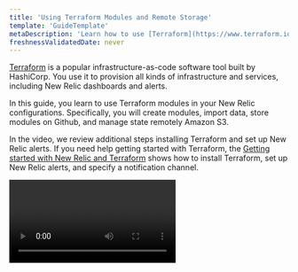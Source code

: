 ```yaml
---
title: 'Using Terraform Modules and Remote Storage'
template: 'GuideTemplate'
metaDescription: 'Learn how to use [Terraform](https://www.terraform.io/) modules in your configurations and store them remotely.'
freshnessValidatedDate: never
---
```


[Terraform](https://www.terraform.io/) is a popular infrastructure-as-code software tool built by HashiCorp. You use it to provision all kinds of infrastructure and services, including New Relic dashboards and alerts.

In this guide, you learn to use Terraform modules in your New Relic configurations. Specifically, you will create modules, import data, store modules on Github, and manage state remotely Amazon S3.

In the video, we review additional steps installing Terraform and set up New Relic alerts. If you need help getting started with Terraform, the [Getting started with New Relic and Terraform](/docs/more-integrations/terraform/terraform-intro/) shows how to install Terraform, set up New Relic alerts, and specify a notification channel.

<Video id="2gl4kt4j14" type="wistia" />

## Before you begin

To use this guide, you should have some basic knowledge of both New Relic and Terraform. If you haven't deployed a New Relic open source agent yet, [install New Relic](/docs/agents/manage-apm-agents/installation/install-agent) for your application. Also, [install the Terraform CLI](https://www.terraform.io/intro/getting-started/install.html).

Start by initializing a working directory:

```bash
mkdir terraform-config && cd terraform-config
```

To follow the examples in this gude, the accompanying example code is available on [GitHub](https://github.com/jsbnr/nr-terraform-intro-example)

```bash
git clone https://github.com/jsbnr/nr-terraform-intro-example.git
```

<Steps>

<Step>

## Creating a Terraform Module

Terraform modules allow you to reuse, share, and store your Terraform configurations using version control like Github. In the next steps, you will move your New Relic configurations into a reusable module.

First, in your project root, create a new directory to store your modules named  `modules`:
```bash
mkdir modules && cd modules
```

In the modules directory, create a new directory for a new module called HostConditions and create a new file named `main.tf`:
```bash
mkdir HostConditions && cd HostConditions
touch main.tf
```

Remove the two alert conditions from the root project's `main.tf` file and copy it to the new `main.tf` file in the `HostConditions` directory.

In the root directory's `main.tf` file call the new module using a module block:
```hcl
module "HostConditions" {
  source = "./modules/HostConditions"
}
```

Try testing your configurations, run `terraform plan` and
`terraform init`:

```bash copyable=false
[output] {muted}# Example output
[output] ------------------------------------------------------------------------
[output] 
[output] Initializing modules...
[output] - HostConditions in
[output] 
[output] Error: Unreadable module directory
[output] 
[output] Unable to evaluate directory symlink: lstat modules/HostConditions: no such
[output] file or directory
[output] 
[output] 
[output] Error: Failed to read module directory
[output] 
[output] Module directory  does not exist or cannot be read.
[output] 
[output] 
[output] Error: Unreadable module directory
[output] 
[output] Unable to evaluate directory symlink: lstat modules/HostConditions: no such
[output] file or directory
[output] 
[output] 
[output] Error: Failed to read module directory
[output] 
[output] Module directory  does not exist or cannot be read.
```

You see an error in your console due to the lack of provider details in your modules directory. To fix the error, create a copy of the root provider.tf in your `HostConditions` directory :

```hcl
provider "newrelic" {
 account_id = 12345 # Your New Relic account ID
 api_key = "NRAK-zzzzzz" # Your New Relic user key
 region = "US" # US or EU (defaults to US)
}
```

Try testing your configurations, run `terraform plan` and `terraform init`:

```bash copyable=false
[output] {muted}# Example output
[output] ------------------------------------------------------------------------
[output] 
[output] Error: Reference to undeclared resource
[output] 
[output]   on modules/HostConditions/main.tf line 2, in resource "newrelic_infra_alert_condition"
[output] "cpuhot":
[output]    2:   policy_id = newrelic_alert_policy.DemoPolicy.id
[output] 
[output] A managed resource "newrelic_alert_policy" "DemoPolicy" has not been declared
[output] in module.HostConditions.
[output] 
[output] 
[output] Error: Reference to undeclared resource
[output] 
[output]   on modules/HostConditions/main.tf line 24, in resource "newrelic_infra_alert_condition"
[output] "highDiskUsage":
[output]   24:   policy_id = newrelic_alert_policy.DemoPolicy.id
[output] 
[output] A managed resource "newrelic_alert_policy" "DemoPolicy" has not been declared
[output] in module.HostConditions.
```

Terraform init no longer shows an error, but running terraform plan still causes an error to occur.

The error is due to the policy id used in the `./modules/HostConditions/provider.tf` doesn't exist. A variable is needed to pass into the module.
</Step>

<Step>

## Create a Variable

Variables pass details into your module and set default values.

First, at the top of your `HostConditions/provider.tf` create a new variable:
```hcl
variable "providerId" {}
```

Next, in the resource block, replace the existing `policyId` with the new variable:
```hcl
var.policy
```

### Passing a variable into a module

To make a module dynamic, you will pass your variables into the module using the module resource block.

In the root directory `main.tf`, update the module block to add the `policyId` variable:
```hcl
module "HostConditions" {
  source = "./modules/HostConditions"
  policyId = newrelic_alert_policy.DemoPolicy.id
}
```

Run `terraform plan` after adding your variable to the module.
```bash
terraform plan
```

Now, add more variables and replace the values CPU critical, CPU warning, and disk percent. Then, pass the new variables into the module.

Add the new variables to `HostConditions/main.tf`:
```hcl
variable cpu_warning {}
variable cpu_critical {}
variable diskPercent {}
```

Update the alert conditions to use the new variables added in the `HostConditons/main.tf`:
```hcl
resource "newrelic_infra_alert_condition" "cpuhot" {
  policy_id = var.policyId

  name       = "CPU hot!"
  type       = "infra_metric"
  event      = "SystemSample"
  select     = "cpuPercent"
  comparison = "above"
  where      = "(hostname LIKE '%myhost%')"

  critical {
    duration      = 5
    value         = var.cpu_critical
    time_function = "all"
  }
  warning {
    duration      = 5
    value         = var.cpu_warning
    time_function = "all"
  }
}

resource "newrelic_infra_alert_condition" "highDiskUsage" {
  policy_id = var.policyId

  name       = "high disk usage"
  type       = "infra_metric"
  event      = "SystemSample"
  select     = "diskUsedPercent"
  comparison = "above"
  where      = "(hostname LIKE '%myhost%')"

  critical {
    duration      = 5
    value         = var.diskPercent
    time_function = "all"
  }
}
```

Run `terraform plan` after adding your variables to the module.  An error message displays due to the missing variable values. Values can be added in the module block or as default values.
```bash
terraform plan
```

### Adding default values

Add default variable values to `HostConditions/main.tf`:
```hcl
variable cpu_warning { default=80}
variable cpu_critical { default=90}
variable diskPercent { default=60 }
```

### Pass variable values using module block

In the root directory `main.tf`, update the module block to add the `cpu_critical`, `cpu_warning`, and `diskPercentage` variables:
```hcl
module "HostConditions" {
  source = "./modules/HostConditions"
  policyId = newrelic_alert_policy.DemoPolicy.id
  cpu_critical = 88
  cpu_warning = 78
  diskPercentage = 66
}
```

Run `terraform plan` after adding your variables to the module.
```bash
terraform plan
```

</Step>

<Step>

## Reusing a module

You can reuse your module connecting to a New Relic policy that already exists. Before you start, in your New Relic account, create a new alert policy named __Preexisting Policy__.

### Connecting an existing alert policy

First, In your root `main.tf` file add the data block to import an existing policy:
```hcl
data "newrelic_alert_policy" "ExistingPolicy" {
	name = "Preexisting Policy"
}
```

Next, create a second module block name `HostConditions2`. Add the alert conditions to the Preexisting Policy.
```hcl
module "HostConditions2" {
  source = "./modules/HostConditions"
  policyId = data.newrelic_alert_policy.ExistingPolicy.id
  cpu_critical = 87
  cpu_warning = 77
  diskPercentage = 67
}
```

Run `terraform init` to initialize the new module and
run `terraform apply` to apply the changes to your New Relic account.

The terraform scripts create a new alert policy and two conditions, but it also applies the alert conditions to the Preexisting Policy.

Look in your New Relic account at the Preexisting Policy and see alerts conditions added for CPU Hot and High Disk Usage.
</Step>



<Step>

## Store a module in Github

After you have created a module, if you want to store the module somewhere other people can use, Github is how you can do it.

### Create a new Github repo

First, inside of your HostModules directory, initialize a new Github repo. Add your `main.tf` and `provider.tf` to the stage for commit:
```bash
git add main.tf provider.tf
git commit -m "init"
```

Next, using the commands provided in your new repo, push your commit to Github:
```bash
git remote add origin <repo_url>
git branch -M main
git push -u origin main
```

### Using a module saved on Github

Check the Github repo and see the `main.tf` and `provider.tf` are now in your repo. Copy the GitHub repo's web URL to clone your repo.

Update the root `main.tf` file using GitHub as the source for the `HostConditions`:
```hcl
module "HostConditions" {
  source = "git::https://github.com/<your_username>/<your_repo_name>" # Add your repo URL
  policyId = newrelic_alert_policy.DemoPolicy.id
  cpu_critical = 88
  cpu_warning = 78
  diskPercentage = 66
}

module "HostConditions2" {
  source = "git::https://github.com/<your_username>/<your_repo_name>" # Add your repo URL
  policyId = data.newrelic_alert_policy.ExistingPolicy.id
  cpu_critical = 87
  cpu_warning = 77
  diskPercentage = 67
}
```

Run `terraform init` to initialize the new module. When you run `terraform init`, Terraform clones the repository locally. Run `terraform plan`

If you need to update your local module with updates made to the git repo, run `terraform get -update`

</Step>


<Step>

## Manage state remotely in Amazon S3

The state file is the representation that terraform holds about the created resources. The state file is in the root directory, but if deleted or corrupted would cause trouble.
Storing the state file remote provides security and allows sharing and remote access.

In the `provider.tf` in the root directory, add a terraform backend block for Amazon S3:
```hcl
terraform {
	backend "s3" {
		bucket = "<s3_bucket_name>"
		key = "<s3_bucket_key>"
		region = "<s3_bucket_region>"
	}
}
```

Variables are needed to provide the correct S3 bucket details, and access is required.

To give access to the S3 bucket in your Amazon account, create an IAM user. Give the IAM user access to the S3 bucket storing the terraform state.

Add the profile to the terraform backend block:
```hcl
terraform {
	backend "s3" {
		bucket = "<s3_bucket_name>"
		key = "<s3_bucket_key>"
		region = "<s3_bucket_region>"
		profile = "<iam_user_profile_name>"
	}
}
```

Before saving your state to Amazon S3, destroy the current configurations to start from a clean slate:
```bash
terraform destroy
```

Initialize Terraform, run Terraform init:
```bash
terraform init
```

In the terminal, the output shows the backend initialized as S3. Delete the local state as it is not needed
```bash
rm terraform.*
```

Run `terraform apply` to apply your Terraform configuration changes.
```bash
terraform apply
```
The state file is now stored in S3 instead of locally. Look in your S3 bucket and see the terraform state exists.

</Step>

</Steps>

## Conclusion

Congratulations! You're using modules to make your terraform configurations more flexible. Review the [New Relic Terraform provider documentation](https://registry.terraform.io/providers/newrelic/newrelic/latest/docs) to learn how you can take your configuration to the next level.

